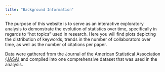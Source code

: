 ```yaml
---
title: "Background Information"
---
```


The purpose of this website is to serve as an interactive exploratory analysis to demonstrate the evolution of statistics over time, specifically in regards to "hot topics" used in research. Here you will find plots depicting the distribution of keywords, trends in the number of collaborators over time, as well as the number of citations per paper.

Data were gathered from the Journal of the American Statistical Association <a href="http://amstat.tandfonline.com/loi/uasa20">(JASA)</a> and compiled into one comprehensive dataset that was used in the analysis.

